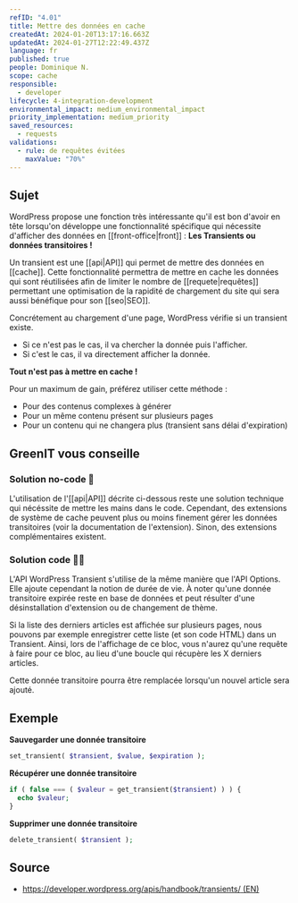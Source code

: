 ```yaml
---
refID: "4.01"
title: Mettre des données en cache
createdAt: 2024-01-20T13:17:16.663Z
updatedAt: 2024-01-27T12:22:49.437Z
language: fr
published: true
people: Dominique N.
scope: cache
responsible:
  - developer
lifecycle: 4-integration-development
environmental_impact: medium_environmental_impact
priority_implementation: medium_priority
saved_resources:
  - requests
validations:
  - rule: de requêtes évitées
    maxValue: "70%"
---
```


## Sujet

WordPress propose une fonction très intéressante qu'il est bon d'avoir en tête lorsqu'on développe une fonctionnalité spécifique qui nécessite d'afficher des données en \[\[front-office|front]] : **Les Transients ou données transitoires !**

Un transient est une \[\[api|API]] qui permet de mettre des données en \[\[cache]].
Cette fonctionnalité permettra de mettre en cache les données qui sont réutilisées afin de limiter le nombre de \[\[requete|requêtes]] permettant une optimisation de la rapidité de chargement du site qui sera aussi bénéfique pour son \[\[seo|SEO]].

Concrétement au chargement d'une page, WordPress vérifie si un transient existe.

- Si ce n'est pas le cas, il va chercher la donnée puis l'afficher.
- Si c'est le cas, il va directement afficher la donnée.

**Tout n'est pas à mettre en cache !**

Pour un maximum de gain, préférez utiliser cette méthode :

- Pour des contenus complexes à générer
- Pour un même contenu présent sur plusieurs pages
- Pour un contenu qui ne changera plus (transient sans délai d'expiration)

## GreenIT vous conseille

### Solution no-code 🌱

L'utilisation de l'\[\[api|API]] décrite ci-dessous reste une solution technique qui nécéssite de mettre les mains dans le code. Cependant, des extensions de système de cache peuvent plus ou moins finement gérer les données transitoires (voir la documentation de l'extension). Sinon, des extensions complémentaires existent.

### Solution code 🌱🌱

L'API WordPress Transient s'utilise de la même manière que l'API Options. Elle ajoute cependant la notion de durée de vie. À noter qu'une donnée transitoire expirée reste en base de données et peut résulter d'une désinstallation d'extension ou de changement de thème.

Si la liste des derniers articles est affichée sur plusieurs pages, nous pouvons par exemple enregistrer cette liste (et son code HTML) dans un Transient. Ainsi, lors de l'affichage de ce bloc, vous n'aurez qu'une requête à faire pour ce bloc, au lieu d'une boucle qui récupère les X derniers articles.

Cette donnée transitoire pourra être remplacée lorsqu'un nouvel article sera ajouté.

## Exemple

**Sauvegarder une donnée transitoire**

```php
set_transient( $transient, $value, $expiration );
```

**Récupérer une donnée transitoire**

```php
if ( false === ( $valeur = get_transient($transient) ) ) {
  echo $valeur;
}
```

**Supprimer une donnée transitoire**

```php
delete_transient( $transient );
```

## Source

- [https://developer.wordpress.org/apis/handbook/transients/ (EN)](https://developer.wordpress.org/apis/handbook/transients/)
